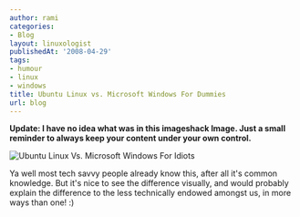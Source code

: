 ```yaml
---
author: rami
categories:
- Blog
layout: linuxologist
publishedAt: '2008-04-29'
tags:
- humour
- linux
- windows
title: Ubuntu Linux vs. Microsoft Windows For Dummies
url: blog
---
```


**Update: I have no idea what was in this imageshack Image. Just a small reminder to always keep your content under your own control.**

![Ubuntu Linux Vs. Microsoft Windows For Idiots](http://img169.imageshack.us/img169/2829/ubuntuvswindowsrr2.jpg)

Ya well most tech savvy people already know this, after all it's common knowledge. But it's nice to see the difference visually, and would probably explain the difference to the less technically endowed amongst us, in more ways than one! :)
